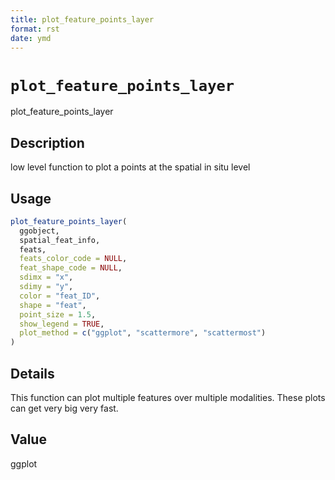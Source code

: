 ```yaml
--- 
title: plot_feature_points_layer 
format: rst 
date: ymd 
--- 
```

# `plot_feature_points_layer`

plot_feature_points_layer


## Description

low level function to plot a points at the spatial in situ level


## Usage

```r
plot_feature_points_layer(
  ggobject,
  spatial_feat_info,
  feats,
  feats_color_code = NULL,
  feat_shape_code = NULL,
  sdimx = "x",
  sdimy = "y",
  color = "feat_ID",
  shape = "feat",
  point_size = 1.5,
  show_legend = TRUE,
  plot_method = c("ggplot", "scattermore", "scattermost")
)
```


## Details

This function can plot multiple features over multiple modalities. These plots can get very big very fast.


## Value

ggplot


